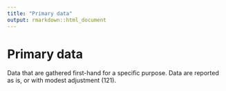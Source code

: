 ```yaml
---
title: "Primary data"
output: rmarkdown::html_document
---
```


# Primary data

Data that are gathered  first-hand for a  specific  purpose. Data are reported as  is,  or with modest adjustment (121).
